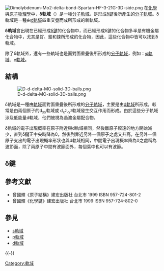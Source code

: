 {{noteTA
|T = zh:δ軌域; zh-hans:δ轨道; zh-hant:δ軌域;
|1 = zh-hans:轨道; zh-hant:軌域;
|2 = zh-hans:杂化; zh-hant:混成;
|3 = zh-hans:能级; zh-hant:能階;
|G1 = Chemistry
}}
[[File:Dimolybdenum-Mo2-delta-bond-Spartan-HF-3-21G-3D-side.png|thumb]]
在[[化學|化學]]與[[原子物理學|原子物理學]]中，'''δ軌域'''（{{lang-en|δ orbital, delta orbital}}）是一種[[分子軌域|分子軌域]]。是形成[[δ鍵|δ鍵]]後所產生的[[分子軌域|分子軌域]]。δ軌域是一種由[[d軌域|d軌域]]四重交疊而成所形成的新軌域。

'''δ軌域'''會出現在已經形成[[δ鍵|δ鍵]]的化合物中，而已經形成δ鍵的化合物多半是有機金屬化合物中，尤其是釕、鉬和錸所形成的化合物，因此，這些化合物中皆可以找到δ軌域。

除了δ軌域外，還有一些軌域也是面對面重疊後所形成的[[分子軌域|分子軌域]]，例如：[[φ軌域|φ軌域]]、[[γ軌域|γ軌域]]。

== 結構 ==
[[File:D-d-delta-MO-solid-3D-balls.png|thumb]]

δ軌域是一種由[[軌域|軌域]]面對面重疊後所形成的[[分子軌域|分子軌域]]，主要是由[[d軌域|d軌域]]所形成，較常是由兩個原子的d<sub>xy</sub>軌域或 d<sub>x<sup>2</sup>-y<sup>2</sub></sub>軌域發生交互作用而形成。由於這些分子軌域涉及低能量d軌域，他們被視為過渡金屬配合物。

δ軌域的電子出現概率在原子附近與d軌域相同，然後離原子較遠的地方開始減少，直到δ鍵正中央時降為0，然後到靠近另外一個原子之處又升高，在另外一個原子支出的電子出現概率形狀也與d軌域相同，中間電子出現概率降為0之處稱為波節面，除了兩原子中間有波節面外，每個葉中也可以有波節。

== δ鍵 ==
{{Main|δ键}}

== 參考文獻 ==
<!-- === 引用 ===
{{Reflist}}

=== 书籍 === -->
* 曾國輝《原子結構》建宏出版社 台北市 1999 ISBN 957-724-801-2
* 曾國輝《化學鍵》建宏出版社 台北市 1999 ISBN 957-724-802-0

== 參見 ==
* [[s軌域|s軌域]]
* [[p軌域|p軌域]]
* [[d軌域|d軌域]]

{{-}}
{{原子軌域}}

[[Category:軌域|Category:軌域]]